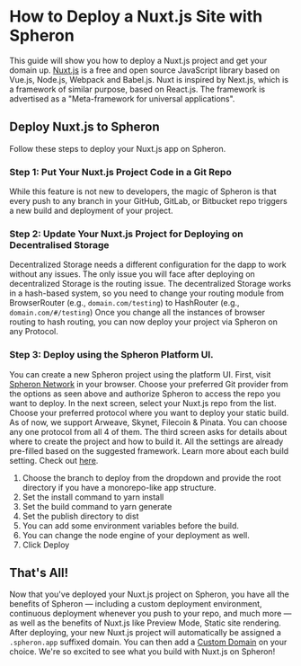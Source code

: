 
# How to Deploy a Nuxt.js Site with Spheron

This guide will show you how to deploy a Nuxt.js project and get your domain up.
[Nuxt.js](https://nuxtjs.org/) is a free and open source JavaScript library based on Vue.js, Node.js, Webpack and Babel.js. Nuxt is inspired by Next.js, which is a framework of similar purpose, based on React.js. The framework is advertised as a "Meta-framework for universal applications".

## Deploy Nuxt.js to Spheron

Follow these steps to deploy your Nuxt.js app on Spheron.

### Step 1: Put Your Nuxt.js Project Code in a Git Repo

While this feature is not new to developers, the magic of Spheron is that every push to any branch in your GitHub, GitLab, or Bitbucket repo triggers a new build and deployment of your project.

### Step 2: Update Your Nuxt.js Project for Deploying on Decentralised Storage

Decentralized Storage needs a different configuration for the dapp to work without any issues. The only issue you will face after deploying on decentralized Storage is the routing issue. The decentralized Storage works in a hash-based system, so you need to change your routing module from BrowserRouter (e.g., `domain.com/testing`) to HashRouter (e.g., `domain.com/#/testing`)
Once you change all the instances of browser routing to hash routing, you can now deploy your project via Spheron on any Protocol.

### Step 3: Deploy using the Spheron Platform UI.

You can create a new Spheron project using the platform UI. First, visit [Spheron Network](https://app.spheron.network/) in your browser.
Choose your preferred Git provider from the options as seen above and authorize Spheron to access the repo you want to deploy.
In the next screen, select your Nuxt.js repo from the list.
Choose your preferred protocol where you want to deploy your static build. As of now, we support Arweave, Skynet, Filecoin & Pinata. You can choose any one protocol from all 4 of them.
The third screen asks for details about where to create the project and how to build it. All the settings are already pre-filled based on the suggested framework. Learn more about each build setting. Check out [here](https://docs.spheron.network/deployments/get-started#configuring-the-deployment).

1. Choose the branch to deploy from the dropdown and provide the root directory if you have a monorepo-like app structure.
2. Set the install command to yarn install
3. Set the build command to yarn generate
4. Set the publish directory to dist
5. You can add some environment variables before the build.
6. You can change the node engine of your deployment as well.
7. Click Deploy

## That's All!

Now that you've deployed your Nuxt.js project on Spheron, you have all the benefits of Spheron — including a custom deployment environment, continuous deployment whenever you push to your repo, and much more — as well as the benefits of Nuxt.js like Preview Mode, Static site rendering.
After deploying, your new Nuxt.js project will automatically be assigned a `.spheron.app` suffixed domain. You can then add a [Custom Domain](https://docs.spheron.network/domain-and-https/centralized-domain/attach-domain) on your choice.
We're so excited to see what you build with Nuxt.js on Spheron!

<Navigation name="Deploy Nuxt.js App" />

